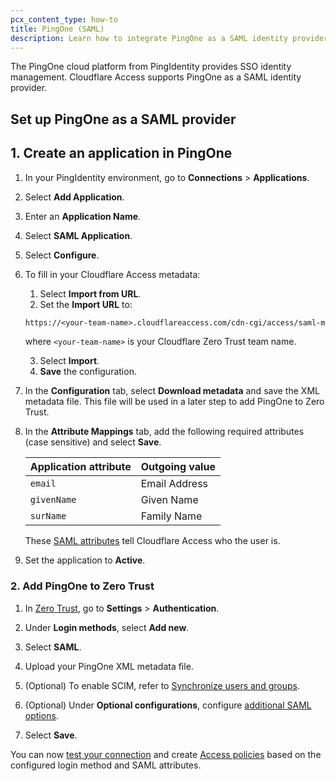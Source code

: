 ```yaml
---
pcx_content_type: how-to
title: PingOne (SAML)
description: Learn how to integrate PingOne as a SAML identity provider with Cloudflare Zero Trust.
---
```



The PingOne cloud platform from PingIdentity provides SSO identity management. Cloudflare Access supports PingOne as a SAML identity provider.
## Set up PingOne as a SAML provider

## 1. Create an application in PingOne

1. In your PingIdentity environment, go to **Connections** > **Applications**.

2. Select **Add Application**.

3. Enter an **Application Name**.

4. Select **SAML Application**.

5. Select **Configure**.

6. To fill in your Cloudflare Access metadata:

   1. Select **Import from URL**.
   2. Set the **Import URL** to:

   ```txt
   https://<your-team-name>.cloudflareaccess.com/cdn-cgi/access/saml-metadata
   ```

   where `<your-team-name>` is your Cloudflare Zero Trust <GlossaryTooltip term="team domain">team name</GlossaryTooltip>.

   3. Select **Import**.
   4. **Save** the configuration.

7. In the **Configuration** tab, select **Download metadata** and save the XML metadata file. This file will be used in a later step to add PingOne to Zero Trust.

8. In the **Attribute Mappings** tab, add the following required attributes (case sensitive) and select **Save**.

   | Application attribute | Outgoing value |
   | --------------------- | -------------- |
   | `email`               | Email Address  |
   | `givenName`           | Given Name     |
   | `surName`             | Family Name    |

   These [SAML attributes](/cloudflare-one/identity/idp-integration/generic-saml/#saml-attributes) tell Cloudflare Access who the user is.

9. Set the application to **Active**.

### 2. Add PingOne to Zero Trust

1. In [Zero Trust](https://one.dash.cloudflare.com/), go to **Settings** > **Authentication**.

2. Under **Login methods**, select **Add new**.

3. Select **SAML**.

4. Upload your PingOne XML metadata file.

5. (Optional) To enable SCIM, refer to [Synchronize users and groups](/cloudflare-one/identity/idp-integration/generic-saml/#synchronize-users-and-groups).

6. (Optional) Under **Optional configurations**, configure [additional SAML options](/cloudflare-one/identity/idp-integration/generic-saml/#optional-configurations).

7. Select **Save**.

You can now [test your connection](/cloudflare-one/identity/idp-integration/#test-idps-in-zero-trust) and create [Access policies](/cloudflare-one/policies/access/) based on the configured login method and SAML attributes.
